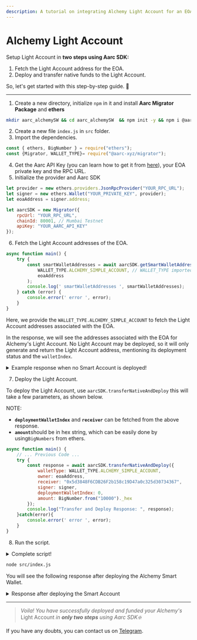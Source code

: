 ```yaml
---
description: A tutorial on integrating Alchemy Light Account for an EOA with Aarc SDK ❇️
---
```


# Alchemy Light Account

Setup Light Account in **two steps using Aarc SDK:**

1. Fetch the Light Account address for the EOA.
2. Deploy and transfer native funds to the Light Account. &#x20;

So, let's get started with this step-by-step guide. :rocket:

***

1. Create a new directory, initialize `npm` in it and install **Aarc Migrator Package** and **ethers**


```bash
mkdir aarc_alchemySW && cd aarc_alchemySW  && npm init -y && npm i @aarc-xyz/migrator ethers@5.7.2
```

2. Create a new file `index.js` in `src` folder.
3. Import the dependencies.&#x20;

```javascript
const { ethers, BigNumber } = require("ethers");
const {Migrator, WALLET_TYPE}= require("@aarc-xyz/migrator");
```

4. Get the Aarc API Key (you can learn how to get it from [here](broken-reference)), your EOA private key and the RPC URL.
5. Initialize the provider and Aarc SDK

```javascript
let provider = new ethers.providers.JsonRpcProvider("YOUR_RPC_URL");
let signer = new ethers.Wallet("YOUR_PRIVATE_KEY", provider);
let eoaAddress = signer.address;

let aarcSDK = new Migrator({
    rpcUrl: "YOUR_RPC_URL",
    chainId: 80001, // Mumbai Testnet
    apiKey: "YOUR_AARC_API_KEY"
});
```

6. Fetch the Light Account addresses of the EOA.

```javascript
async function main() {
    try {
        const smartWalletAddresses = await aarcSDK.getSmartWalletAddresses(
            WALLET_TYPE.ALCHEMY_SIMPLE_ACCOUNT, // WALLET_TYPE imported from @aarc-xyz/migrator
            eoaAddress
        );
        console.log(' smartWalletAddresses ', smartWalletAddresses);
    } catch (error) {
        console.error(' error ', error);
    }
}
```

Here, we provide the `WALLET_TYPE.ALCHEMY_SIMPLE_ACCOUNT` to fetch the Light Account addresses associated with the EOA.&#x20;

In the response, we will see the addresses associated with the EOA for Alchemy's Light Account. No Light Account may be deployed, so it will only generate and return the Light Account address, mentioning its deployment status and the `walletIndex`.

<details>

<summary>Example response when no Smart Account is deployed!</summary>

```bash
 smartWalletAddresses  [
  {
    address: '0x5d3848F6CDB26F2b158c19D47a0c325d30734367',
    isDeployed: false,
    walletIndex: 0
  }
]
```

</details>

7. Deploy the Light Account.&#x20;

To deploy the Light Account, use `aarcSDK.transferNativeAndDeploy` this will take a few parameters, as shown below.

<Info>
NOTE:&#x20;

* **`deploymentWalletIndex`** and **`receiver`** can be fetched from the above response.
* **`amount`**&#x73;hould be in hex string, which can be easily done by using`BigNumbers` from ethers.
</Info>

```javascript
async function main() {
    // ... Previous Code ...
    try {
        const response = await aarcSDK.transferNativeAndDeploy({
            walletType: WALLET_TYPE.ALCHEMY_SIMPLE_ACCOUNT,
            owner: eoaAddress,
            receiver: "0x5d3848F6CDB26F2b158c19D47a0c325d30734367",
            signer: signer,
            deploymentWalletIndex: 0,
            amount: BigNumber.from("10000")._hex
        });
        console.log("Transfer and Deploy Response: ", response);
    }catch(error){
        console.error(' error ', error);
    }
}
```

8. Run the script.

<details>

<summary>Complete script!</summary>

```javascript
const { ethers, BigNumber } = require("ethers");
const {Migrator, WALLET_TYPE}= require("@aarc-xyz/migrator");

let provider = new ethers.providers.JsonRpcProvider("YOUR_RPC_URL");
let signer = new ethers.Wallet("YOUR_PRIVATE_KEY", provider);
let eoaAddress = signer.address;

let aarcSDK = new Migrator({
    rpcUrl: "YOUR_RPC_URL",
    chainId: 80001, // Mumbai Testnet
    apiKey: "YOUR_AARC_API_KEY"
});

async function main() {
    try {
        const smartWalletAddresses = await aarcSDK.getSmartWalletAddresses(
            WALLET_TYPE.ALCHEMY_SIMPLE_ACCOUNT,
            eoaAddress
        );
        console.log(' smartWalletAddresses ', smartWalletAddresses);
    } catch (error) {
        console.error(' error ', error);
    }

    try {
        const response = await aarcSDK.transferNativeAndDeploy({
            walletType: WALLET_TYPE.ALCHEMY_SIMPLE_ACCOUNT,
            owner: eoaAddress,
            receiver: "0x5d3848F6CDB26F2b158c19D47a0c325d30734367", //Change the receiver address to the SA address
            signer: signer,
            deploymentWalletIndex: 0, // Change the index to the index of the SA
            amount: BigNumber.from("10000")._hex // Change the string to the amount you want to transfer
        });
        console.log("Transfer and Deploy Response: ", response);
    }catch(error){
        console.error(' error ', error);
    }
}

main();
```

</details>

```bash
node src/index.js
```

You will see the following response after deploying the Alchemy Smart Wallet.

<details>

<summary>Response after deploying the Smart Account</summary>

```bash
Transfer and Deploy Response:  [
  {
    tokenAddress: '',
    amount: '0x00',
    message: 'Deployment tx sent',
    txHash: '0x67de98b6b158639dd91958da4e996b629fdcfb0551a241a931e2b21fdf3ec0c4'
  },
  {
    tokenAddress: '0x0000000000000000000000000000000000001010',
    amount: '0x2710',
    message: 'Token transfer tx sent',
    txHash: '0xb1fe512fd431199960dfdadb9e9aed2ac406f47d8e1493112be17cd023339e63'
  }
]
```

</details>

***

> _Voila! You have successfully deployed and funded your Alchemy's_ Light Account _in **only two steps** using Aarc SDK❇️_

If you have any doubts, you can contact us on [Telegram](https://t.me/aarcxyz).
